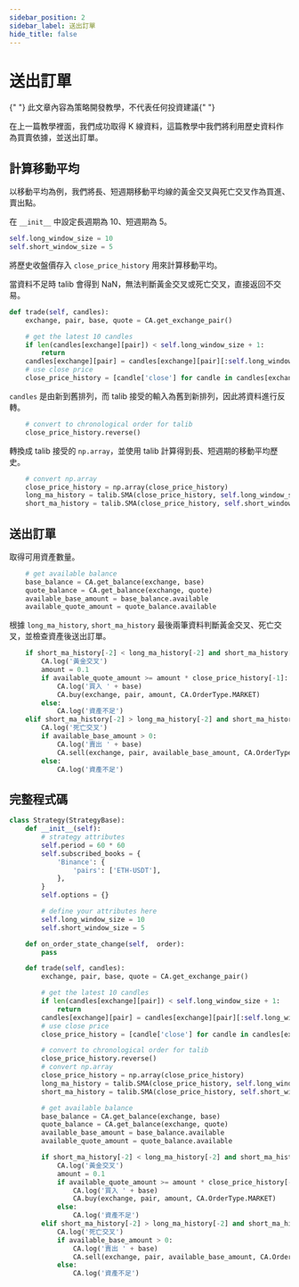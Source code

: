 ```yaml
---
sidebar_position: 2
sidebar_label: 送出訂單
hide_title: false
---
```



# 送出訂單

<Highlight color="#ffba00">
  {" "}
  此文章內容為策略開發教學，不代表任何投資建議{" "}
</Highlight>

在上一篇教學裡面，我們成功取得 K 線資料，這篇教學中我們將利用歷史資料作為買賣依據，並送出訂單。

## 計算移動平均

以移動平均為例，我們將長、短週期移動平均線的黃金交叉與死亡交叉作為買進、賣出點。

在 `__init__` 中設定長週期為 10、短週期為 5。

```py
self.long_window_size = 10
self.short_window_size = 5
```

將歷史收盤價存入 `close_price_history` 用來計算移動平均。

當資料不足時 talib 會得到 NaN，無法判斷黃金交叉或死亡交叉，直接返回不交易。

```py
def trade(self, candles):
    exchange, pair, base, quote = CA.get_exchange_pair()

    # get the latest 10 candles
    if len(candles[exchange][pair]) < self.long_window_size + 1:
        return
    candles[exchange][pair] = candles[exchange][pair][:self.long_window_size + 1]
    # use close price
    close_price_history = [candle['close'] for candle in candles[exchange][pair]]
```

`candles` 是由新到舊排列，而 talib 接受的輸入為舊到新排列，因此將資料進行反轉。

```py
    # convert to chronological order for talib
    close_price_history.reverse()
```

轉換成 talib 接受的 `np.array`，並使用 talib 計算得到長、短週期的移動平均歷史。

```py
    # convert np.array
    close_price_history = np.array(close_price_history)
    long_ma_history = talib.SMA(close_price_history, self.long_window_size)
    short_ma_history = talib.SMA(close_price_history, self.short_window_size)
```

## 送出訂單

取得可用資產數量。

```py
    # get available balance
    base_balance = CA.get_balance(exchange, base)
    quote_balance = CA.get_balance(exchange, quote)
    available_base_amount = base_balance.available
    available_quote_amount = quote_balance.available
```

根據 `long_ma_history`, `short_ma_history` 最後兩筆資料判斷黃金交叉、死亡交叉，並檢查資產後送出訂單。

```py
    if short_ma_history[-2] < long_ma_history[-2] and short_ma_history[-1] > long_ma_history[-1]:
        CA.log('黃金交叉')
        amount = 0.1
        if available_quote_amount >= amount * close_price_history[-1]:
            CA.log('買入 ' + base)
            CA.buy(exchange, pair, amount, CA.OrderType.MARKET)
        else:
            CA.log('資產不足')
    elif short_ma_history[-2] > long_ma_history[-2] and short_ma_history[-1] < long_ma_history[-1]:
        CA.log('死亡交叉')
        if available_base_amount > 0:
            CA.log('賣出 ' + base)
            CA.sell(exchange, pair, available_base_amount, CA.OrderType.MARKET)
        else:
            CA.log('資產不足')
```

## 完整程式碼

```py
class Strategy(StrategyBase):
    def __init__(self):
        # strategy attributes
        self.period = 60 * 60
        self.subscribed_books = {
            'Binance': {
                'pairs': ['ETH-USDT'],
            },
        }
        self.options = {}

        # define your attributes here
        self.long_window_size = 10
        self.short_window_size = 5

    def on_order_state_change(self,  order):
        pass

    def trade(self, candles):
        exchange, pair, base, quote = CA.get_exchange_pair()

        # get the latest 10 candles
        if len(candles[exchange][pair]) < self.long_window_size + 1:
            return
        candles[exchange][pair] = candles[exchange][pair][:self.long_window_size + 1]
        # use close price
        close_price_history = [candle['close'] for candle in candles[exchange][pair]]

        # convert to chronological order for talib
        close_price_history.reverse()
        # convert np.array
        close_price_history = np.array(close_price_history)
        long_ma_history = talib.SMA(close_price_history, self.long_window_size)
        short_ma_history = talib.SMA(close_price_history, self.short_window_size)

        # get available balance
        base_balance = CA.get_balance(exchange, base)
        quote_balance = CA.get_balance(exchange, quote)
        available_base_amount = base_balance.available
        available_quote_amount = quote_balance.available

        if short_ma_history[-2] < long_ma_history[-2] and short_ma_history[-1] > long_ma_history[-1]:
            CA.log('黃金交叉')
            amount = 0.1
            if available_quote_amount >= amount * close_price_history[-1]:
                CA.log('買入 ' + base)
                CA.buy(exchange, pair, amount, CA.OrderType.MARKET)
            else:
                CA.log('資產不足')
        elif short_ma_history[-2] > long_ma_history[-2] and short_ma_history[-1] < long_ma_history[-1]:
            CA.log('死亡交叉')
            if available_base_amount > 0:
                CA.log('賣出 ' + base)
                CA.sell(exchange, pair, available_base_amount, CA.OrderType.MARKET)
            else:
                CA.log('資產不足')
```

